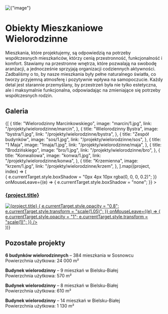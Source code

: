 
<div
  style={{
    width: "100%",
    height: "200px",
    overflow: "hidden",
    display: "flex",
    alignItems: "center",
    justifyContent: "center",
    marginBottom: 40,
  }}
>
  <img
    alt={"image"}
    src={`/compressed/wielo/1maja/1.jpg`}
    style={{
      width: "100%",
      minHeight: 200,
      objectFit: "cover",
    }}
  />
</div>

# Obiekty Mieszkaniowe Wielorodzinne

Mieszkania, które projektujemy, są odpowiedzią na potrzeby współczesnych mieszkańców, którzy cenią przestronność, funkcjonalność i komfort. Stawiamy na przestronne wnętrza, które pozwalają na swobodę aranżacji, a jednocześnie sprzyjają organizacji codziennych aktywności. Zadbaliśmy o to, by nasze mieszkania były pełne naturalnego światła, co tworzy przyjemną atmosferę i pozytywnie wpływa na samopoczucie. Każdy detal jest starannie przemyślany, by przestrzeń była nie tylko estetyczna, ale i maksymalnie funkcjonalna, odpowiadając na zmieniające się potrzeby współczesnych rodzin.

## Galeria

<div style={{ width: "100%" }}>
  <div
    style={{
      display: "grid",
      gridTemplateColumns: "repeat(2, 1fr)",
      gap: "14px",
    }}
  >
    {[
      {
        title: "Wielorodzinny Marcinkowskiego",
        image: "marcin/1.jpg",
        link: "/projekty/wielorodzinne/marcin",
      },
      {
        title: "Wielorodzinny Bystra",
        image: "bystra/1.jpg",
        link: "/projekty/wielorodzinne/bystra",
      },
      {
        title: "Zespół budynków",
        image: "sos/1.jpg",
        link: "/projekty/wielorodzinne/sos",
      },
      {
        title: "1 Maja",
        image: "1maja/1.jpg",
        link: "/projekty/wielorodzinne/maja",
      },
      {
        title: "Brodzińskiego",
        image: "bro/1.jpg",
        link: "/projekty/wielorodzinne/bro",
      },
      {
        title: "Konwaliowa",
        image: "konwa/1.jpg",
        link: "/projekty/wielorodzinne/konwa",
      },
      {
        title: "Krzemienna",
        image: "krzem/1.jpg",
        link: "/projekty/wielorodzinne/krzem",
      },
    ].map((project, index) => (
      <div
        key={index}
        style={{
          display: "flex",
          flexDirection: "column",
          alignItems: "center",
          textAlign: "center",
          padding: "10px",
          borderRadius: "8px",
          transition: "all 0.3s ease-in-out",
        }}
        onMouseEnter={(e) => {
          e.currentTarget.style.boxShadow = "0px 4px 10px rgba(0, 0, 0, 0.2)";
        }}
        onMouseLeave={(e) => {
          e.currentTarget.style.boxShadow = "none";
        }}
      >
        <a href={project.link} style={{ textDecoration: "none" }}>
          <h3
            style={{
              fontSize: 18,
              width: "100%",
              transition: "color 0.3s",
            }}
          >
            {project.title}
          </h3>
          <div
            style={{
              width: "100%",
              height: "300px",
              overflow: "hidden",
              display: "flex",
              alignItems: "center",
              justifyContent: "center",
            }}
          >
            <img
              alt={project.title}
              src={`/compressed/wielo/${project.image}`}
              style={{
                width: "100%",
                minHeight: 300,
                objectFit: "cover",
                transition: "opacity 0.3s ease-in-out, transform 0.3s",
              }}
              onMouseEnter={(e) => {
                e.currentTarget.style.opacity = "0.8";
                e.currentTarget.style.transform = "scale(1.05)";
              }}
              onMouseLeave={(e) => {
                e.currentTarget.style.opacity = "1";
                e.currentTarget.style.transform = "scale(1)";
              }}
            />
          </div>
        </a>
      </div>
    ))}
  </div>
</div>

## Pozostałe projekty

**6 budynków wielorodzinnych** – 384 mieszkania w Sosnowcu  
Powierzchnia użytkowa: 24 000 m²

**Budynek wielorodzinny** – 9 mieszkań w Bielsku-Białej  
Powierzchnia użytkowa: 570 m²

**Budynek wielorodzinny** – 8 mieszkań w Bielsku-Białej  
Powierzchnia użytkowa: 610 m²

**Budynek wielorodzinny** – 14 mieszkań w Bielsku-Białej  
Powierzchnia użytkowa: 1 130 m²
